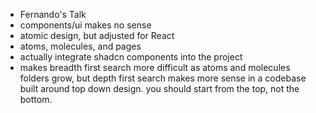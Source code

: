 - Fernando's Talk
- components/ui makes no sense
- atomic design, but adjusted for React
- atoms, molecules, and pages
- actually integrate shadcn components into the project
- makes breadth first search more difficult as atoms and molecules folders grow,
  but depth first search makes more sense in a codebase built around top down
  design. you should start from the top, not the bottom.
